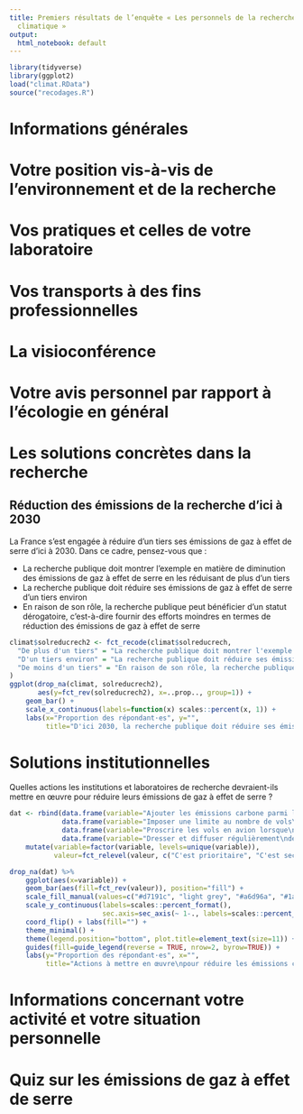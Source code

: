 ```yaml
---
title: Premiers résultats de l’enquête « Les personnels de la recherche face au changement
  climatique »
output:
  html_notebook: default
---
```


```r
library(tidyverse)
library(ggplot2)
load("climat.RData")
source("recodages.R")
```

# Informations générales

# Votre position vis-à-vis de l’environnement et de la recherche

# Vos pratiques et celles de votre laboratoire

# Vos transports à des fins professionnelles

# La visioconférence

# Votre avis personnel par rapport à l’écologie en général

# Les solutions concrètes dans la recherche

## Réduction des émissions de la recherche d'ici à 2030
La France s’est engagée à réduire d’un tiers ses émissions de gaz à effet de serre d’ici à 2030. Dans ce cadre, pensez-vous que :

- La recherche publique doit montrer l’exemple en matière de diminution des émissions de gaz à effet de serre en les réduisant de plus d’un tiers
- La recherche publique doit réduire ses émissions de gaz à effet de serre d’un tiers environ
- En raison de son rôle, la recherche publique peut bénéficier d’un statut dérogatoire, c’est-à-dire fournir des efforts moindres en termes de réduction des émissions de gaz à effet de serre

```r
climat$solreducrech2 <- fct_recode(climat$solreducrech,
  "De plus d'un tiers" = "La recherche publique doit montrer l'exemple en matière de diminution des émissions de gaz à effet de serre en les rédui",
  "D'un tiers environ" = "La recherche publique doit réduire ses émissions de gaz à effet de serre d'un tiers environ",
  "De moins d'un tiers" = "En raison de son rôle, la recherche publique peut bénéficier d'un statut dérogatoire, c'est-à-dire fournir des efforts m"
)
ggplot(drop_na(climat, solreducrech2),
       aes(y=fct_rev(solreducrech2), x=..prop.., group=1)) +
    geom_bar() +
    scale_x_continuous(labels=function(x) scales::percent(x, 1)) +
    labs(x="Proportion des répondant·es", y="",
         title="D'ici 2030, la recherche publique doit réduire ses émissions...")
```

# Solutions institutionnelles

Quelles actions les institutions et laboratoires de recherche devraient-ils mettre en œuvre pour réduire leurs émissions de gaz à effet de serre ?

```r
dat <- rbind(data.frame(variable="Ajouter les émissions carbone parmi les principaux\ncritères de sélection des projets à financer", valeur=climat$solinstit.selection),
             data.frame(variable="Imposer une limite au nombre de vols\nen avion par personne", valeur=climat$solinstit.limitevols),
             data.frame(variable="Proscrire les vols en avion lorsque\nle trajet en train prend moins de 6 heures", valeur=climat$solinstit.vols6h),
             data.frame(variable="Dresser et diffuser régulièrement\ndes bilans carbone détaillés", valeur=climat$solinstit.bilanges)) %>%
    mutate(variable=factor(variable, levels=unique(variable)),
           valeur=fct_relevel(valeur, c("C'est prioritaire", "C'est secondaire", "Sans opinion", "Il ne faut pas le mettre en œuvre")))

drop_na(dat) %>%
    ggplot(aes(x=variable)) +
    geom_bar(aes(fill=fct_rev(valeur)), position="fill") +
    scale_fill_manual(values=c("#d7191c", "light grey", "#a6d96a", "#1a9641")) +
    scale_y_continuous(labels=scales::percent_format(),
                       sec.axis=sec_axis(~ 1-., labels=scales::percent_format())) +
    coord_flip() + labs(fill="") +
    theme_minimal() +
    theme(legend.position="bottom", plot.title=element_text(size=11)) +
    guides(fill=guide_legend(reverse = TRUE, nrow=2, byrow=TRUE)) +
    labs(y="Proportion des répondant·es", x="",
         title="Actions à mettre en œuvre\npour réduire les émissions carbone :")
```


# Informations concernant votre activité et votre situation personnelle

# Quiz sur les émissions de gaz à effet de serre